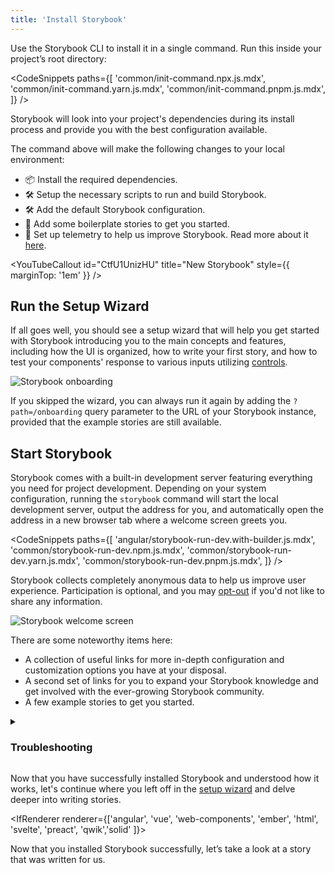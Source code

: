 ```yaml
---
title: 'Install Storybook'
---
```


Use the Storybook CLI to install it in a single command. Run this inside your project’s root directory:



<CodeSnippets
  paths={[
   'common/init-command.npx.js.mdx',
   'common/init-command.yarn.js.mdx',
   'common/init-command.pnpm.js.mdx',
  ]}
/>



Storybook will look into your project's dependencies during its install process and provide you with the best configuration available.

The command above will make the following changes to your local environment:

- 📦 Install the required dependencies.
- 🛠 Setup the necessary scripts to run and build Storybook.
- 🛠 Add the default Storybook configuration.
- 📝 Add some boilerplate stories to get you started.
- 📡 Set up telemetry to help us improve Storybook. Read more about it [here](../configure/telemetry.md).

<YouTubeCallout id="CtfU1UnizHU" title="New Storybook" style={{ marginTop: '1em' }} />

<IfRenderer renderer='react'>

## Run the Setup Wizard

If all goes well, you should see a setup wizard that will help you get started with Storybook introducing you to the main concepts and features, including how the UI is organized, how to write your first story, and how to test your components' response to various inputs utilizing [controls](../essentials/controls).

![Storybook onboarding](./example-onboarding-wizard.png)

If you skipped the wizard, you can always run it again by adding the `?path=/onboarding` query parameter to the URL of your Storybook instance, provided that the example stories are still available.

</IfRenderer>

## Start Storybook

Storybook comes with a built-in development server featuring everything you need for project development. Depending on your system configuration, running the `storybook` command will start the local development server, output the address for you, and automatically open the address in a new browser tab where a welcome screen greets you.



<CodeSnippets
  paths={[
    'angular/storybook-run-dev.with-builder.js.mdx',
    'common/storybook-run-dev.npm.js.mdx',
    'common/storybook-run-dev.yarn.js.mdx',
    'common/storybook-run-dev.pnpm.js.mdx',
  ]}
/>



<Callout variant="info">

Storybook collects completely anonymous data to help us improve user experience. Participation is optional, and you may [opt-out](../configure/telemetry.md#how-to-opt-out) if you'd not like to share any information.

</Callout>

![Storybook welcome screen](./example-welcome.png)

There are some noteworthy items here:

- A collection of useful links for more in-depth configuration and customization options you have at your disposal.
- A second set of links for you to expand your Storybook knowledge and get involved with the ever-growing Storybook community.
- A few example stories to get you started.

<details>
<summary><h3 id="troubleshooting">Troubleshooting</h3></summary>

#### Run Storybook with other package managers

The Storybook CLI includes support for the industry's popular package managers (e.g., [Yarn](https://yarnpkg.com/), [npm](https://www.npmjs.com/), and [pnpm](https://pnpm.io/)) automatically detecting the one you are using when you initialize Storybook. However, if you want to use a specific package manager as the default, add the `--package-manager` flag to the installation command. For example:



<CodeSnippets
  paths={[
    'common/init-command-custom-package-manager.npx.js.mdx',
    'common/init-command-custom-package-manager.yarn.js.mdx',
    'common/init-command-custom-package-manager.pnpm.js.mdx',
  ]}
/>



#### The CLI doesn't detect my framework

If you're working with a custom environment set up or need set up Storybook manually, you can use the `--type` flag to specify the framework you need to use. Listed below are the supported frameworks and examples of how to use them:

| Framework      | Type             |
| -------------- | ---------------- |
| Angular        | `angular`        |
| Ember          | `ember`          |
| HTML           | `html`           |
| Next.js        | `nextjs`         |
| Preact         | `preact`         |
| Qwik           | `qwik`           |
| React          | `react`          |
| Server         | `server`         |
| Solid          | `solid`          |
| Svelte         | `svelte`         |
| Vue 2          | `vue`            |
| Vue 3          | `vue3`           |
| Web Components | `web-components` |



<CodeSnippets
  paths={[
    'common/init-command-manual-framework.npx.js.mdx',
    'common/init-command-manual-framework.yarn.js.mdx',
    'common/init-command-manual-framework.pnpm.js.mdx',
  ]}
/>



#### Run Storybook with Webpack 4

If you previously installed Storybook in a project that uses Webpack 4, it will no longer work. This is because Storybook now uses Webpack 5 by default. To solve this issue, we recommend you upgrade your project to Webpack 5 and then run the following command to migrate your project to the latest version of Storybook:



<CodeSnippets
  paths={[
    'common/storybook-automigrate.npm.js.mdx',
    'common/storybook-automigrate.pnpm.js.mdx',
    'common/storybook-automigrate.yarn.js.mdx'
  ]}
/>



<IfRenderer renderer='angular'>

#### Storybook doesn't work with my Angular project using the Angular CLI

Out of the box, adding Storybook to an Angular project using the Angular CLI requires you to run the installation command from the root of the project or, if you're working with a monorepo environment, from the directory where the Angular configuration file (i.e., `angular.json`) is located as it will be used to set up the builder configuration necessary to run Storybook. However, if you need, you can extend the builder configuration to customize Storybook's behavior. Listed below are the supported options:

| Configuration element        | Description                                                                                                                                                                                      |
| ---------------------------- | ------------------------------------------------------------------------------------------------------------------------------------------------------------------------------------------------ |
| `"browserTarget"`            | Build target to be served using the following format. <br/> `"example-project:builder:config"`                                                                                                   |
| `"tsConfig"`                 | Location of the TypeScript configuration file, relative to the current workspace. <br/> `"tsConfig": "./tsconfig.json"`.                                                                         |
| `"port"`                     | Port used by Storybook. <br/> `"port": 6006`                                                                                                                                                     |
| `"host"`                     | Set up a custom host for Storybook. <br/> `"host": "http://my-custom-host"`                                                                                                                      |
| `"configDir"`                | Storybook configuration directory location. <br/> `"configDir": ".storybook"`                                                                                                                    |
| `"https"`                    | Starts Storybook with HTTPS enabled. <br/> `"https": true` <br/> Requires custom certificate information.                                                                                        |
| `"sslCa"`                    | Provides an SSL certificate authority. <br/> `"sslCa": "your-custom-certificate-authority"` <br/> Optional usage with `"https"`                                                                  |
| `"sslCert"`                  | Provides an SSL certificate. <br/> `"sslCert": "your-custom-certificate"` <br/> Required for `https`                                                                                             |
| `"sslKey"`                   | Provides an SSL key to serve Storybook. <br/> `"sslKey": "your-ssl-key"`                                                                                                                         |
| `"smokeTest"`                | Exit Storybook after successful start. <br/> `"smokeTest": true`                                                                                                                                 |
| `"ci"`                       | Starts Storybook in CI mode (skips interactive prompts and will not open browser window). <br/> `"ci": true`                                                                                     |
| `"quiet"`                    | Filters Storybook verbose build output. <br/> `"quiet": true`                                                                                                                                    |
| `"docs"`                     | Starts Storybook in [documentation mode](../writing-docs/build-documentation.md#preview-storybooks-documentation). <br/> `"docs": true`                                                          |
| `"styles"`                   | Provide the location of the [application's styles](../configure/styling-and-css.md#importing-css-files) to be used with Storybook. <br/> `"styles": ["src/styles.css", "src/styles.scss"]` <br/> |
| `"stylePreprocessorOptions"` | Provides further customization for style preprocessors resolved to the workspace root. <br/> `"stylePreprocessorOptions": { "includePaths": ["src/styles"] }`                                    |

</IfRenderer>

<IfRenderer renderer='ember'>

#### The CLI doesn't support my Ember version

The Ember framework relies on an auxiliary package named [`@storybook/ember-cli-storybook`](https://www.npmjs.com/package/@storybook/ember-cli-storybook) to help you set up Storybook in your project. During the installation process you might run into the following warning message in your terminal:

```shell
The ember generate entity-name command requires an entity name to be specified.
For more details, use ember help.
```

It may be the case that you're using an outdated version of the package and you need to update it to the latest version to solve this issue.

</IfRenderer>

<IfRenderer renderer='svelte'>

#### Writing native Svelte stories

Storybook provides a Svelte addon maintained by the community, enabling you to write stories for your Svelte components using the template syntax. You'll need to take some additional steps to enable this feature.

Run the following command to install the addon.



<CodeSnippets
  paths={[
   'svelte/svelte-csf-addon-install.yarn.js.mdx',
   'svelte/svelte-csf-addon-install.npm.js.mdx',
   'svelte/svelte-csf-addon-install.pnpm.js.mdx',
  ]}
/>



Update your Storybook configuration file (i.e., `.storybook/main.js|ts`) to include it.



<CodeSnippets
  paths={[
   'svelte/main-config-csf-addon-register.js.mdx',
   'svelte/main-config-csf-addon-register.ts.mdx',
  ]}
/>



<Callout variant="info" style={{ marginBottom: "2rem" }}>

The community actively maintains the Svelte CSF addon but still lacks some features currently available in the official Storybook Svelte framework support. For more information, see [addon's documentation](https://github.com/storybookjs/addon-svelte-csf).

</Callout>

</IfRenderer>

#### The installation process seems flaky and keeps failing

If you're still running into some issues during the installation process, we encourage you to check out the following resources:

<IfRenderer renderer='angular'>

- [Storybook's Angular README](https://github.com/storybookjs/storybook/tree/next/code/frameworks/angular) for more information on how to set up Storybook in your Angular project.
- [Storybook's help documentation](https://storybook.js.org/community#support) to contact the community and ask for help.

</IfRenderer>

<IfRenderer renderer='ember'>

- [Storybook's Ember README](https://github.com/storybookjs/storybook/tree/next/code/frameworks/ember) for more information on how to set up Storybook in your Ember project.
- [Storybook's help documentation](https://storybook.js.org/community#support) to contact the community and ask for help.

</IfRenderer>

<IfRenderer renderer='html'>

- [Storybook's HTML Webpack README](https://github.com/storybookjs/storybook/tree/next/code/frameworks/html-webpack5) for more information on how to set up Storybook in your HTML project with Webpack 5.
- [Storybook's HTML Vite README](https://github.com/storybookjs/storybook/tree/next/code/frameworks/html-vite) for more information on how to set up Storybook in your HTML project with Vite.
- [Storybook's help documentation](https://storybook.js.org/community#support) to contact the community and ask for help.

</IfRenderer>

<IfRenderer renderer='preact'>

- [Storybook's Preact Webpack README](https://github.com/storybookjs/storybook/tree/next/code/frameworks/preact-webpack5) for more information on how to set up Storybook in your Preact project with Webpack 5.
- [Storybook's Preact Vite README](https://github.com/storybookjs/storybook/tree/next/code/frameworks/preact-vite) for more information on how to set up Storybook in your Preact project with Vite.
- [Storybook's help documentation](https://storybook.js.org/community#support) to contact the community and ask for help.

</IfRenderer>

<IfRenderer renderer='qwik'>

- [Storybook's Qwik README](https://github.com/literalpie/storybook-framework-qwik) for more information on how to set up Storybook in your Qwik project.
- [Storybook's help documentation](https://storybook.js.org/community#support) to contact the community and ask for help.

</IfRenderer>

<IfRenderer renderer='react'>

- [Storybook's React Webpack README](https://github.com/storybookjs/storybook/tree/next/code/frameworks/react-webpack5) for more information on how to set up Storybook in your React project with Webpack 5.
- [Storybook's React Vite README](https://github.com/storybookjs/storybook/tree/next/code/frameworks/react-vite) for more information on how to set up Storybook in your React project with Vite.
- [Storybook's help documentation](https://storybook.js.org/community#support) to contact the community and ask for help.

</IfRenderer>

<IfRenderer renderer='solid'>

- [Storybook's SolidJS README](https://github.com/storybookjs/solidjs) for more information on how to set up Storybook in your SolidJS project.
- [Storybook's help documentation](https://storybook.js.org/community#support) to contact the community and ask for help.

</IfRenderer>

<IfRenderer renderer='svelte'>

- [Storybook's SvelteKit README](https://github.com/storybookjs/storybook/tree/next/code/frameworks/sveltekit) for more information on how to set up Storybook in your SvelteKit project.
- [Storybook's Svelte Webpack README](https://github.com/storybookjs/storybook/tree/next/code/frameworks/svelte-webpack5) for more information on how to set up Storybook in your Svelte project with Webpack 5.
- [Storybook's help documentation](https://storybook.js.org/community#support) to contact the community and ask for help.

</IfRenderer>

<IfRenderer renderer='vue'>

- [Storybook's Vue 2 Webpack README](https://github.com/storybookjs/storybook/tree/main/code/frameworks/vue-webpack5) for more information on how to set up Storybook in your Vue 2 project with Webpack 5.
- [Storybook's Vue 2 Vite README](https://github.com/storybookjs/storybook/tree/main/code/frameworks/vue-vite) for more information on how to set up Storybook in your Vue 2 project with Vite.
- [Storybook's Vue 3 Webpack README](https://github.com/storybookjs/storybook/tree/next/code/frameworks/vue3-webpack5) for more information on how to set up Storybook in your Vue 3 project with Webpack 5.
- [Storybook's Vue 3 Vite README](https://github.com/storybookjs/storybook/tree/next/code/frameworks/vue3-vite) for more information on how to set up Storybook in your Vue 3 project with Vite.
- [Storybook's help documentation](https://storybook.js.org/community#support) to contact the community and ask for help.

</IfRenderer>

<IfRenderer renderer='web-components'>

- [Storybook's Web Components Webpack README](https://github.com/storybookjs/storybook/tree/next/code/frameworks/web-components-webpack55) for more information on how to set up Storybook in your Web Components project with Webpack 5.
- [Storybook's Web Components Vite README](https://github.com/storybookjs/storybook/tree/next/code/frameworks/web-components-vite) for more information on how to set up Storybook in your Web Components project with Vite.
- [Storybook's help documentation](https://storybook.js.org/community#support) to contact the community and ask for help.

</IfRenderer>

</details>

<IfRenderer renderer='react'>

Now that you have successfully installed Storybook and understood how it works, let's continue where you left off in the [setup wizard](#run-the-setup-wizard) and delve deeper into writing stories.

</IfRenderer>

<IfRenderer renderer={['angular', 'vue', 'web-components', 'ember', 'html', 'svelte', 'preact', 'qwik','solid' ]}>

Now that you installed Storybook successfully, let’s take a look at a story that was written for us.

</IfRenderer>
